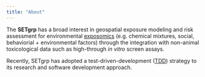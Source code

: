 ```yaml
---
title: "About"
---
```


The **SETgrp** has a broad interest in geospatial exposure modeling and risk assessment for environmental [exposomics](https://factor.niehs.nih.gov/2022/9/feature/2-feature-exposomics-research) (e.g. chemical mixtures, social, behaviorial + environmental factors) through the integration with non-animal toxicological data such as high-through *in vitro* screen assays.

Recently, SETgrp has adopted a test-driven-development ([TDD](https://github.com/topics/test-driven-development)) strategy to its research and software development approach.
